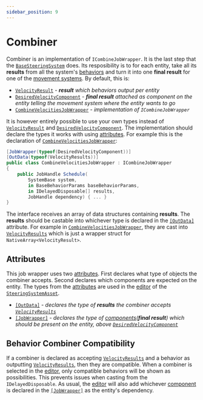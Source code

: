 ```yaml
---
sidebar_position: 9
---
```


# Combiner

Combiner is an implementation of `ICombineJobWrapper`. It is the last step that the [`BaseSteeringSystem`](/docs/documentation-core/base-system/BaseSteeringSystem) does. Its resposibility is to for each entity, take all its **results** from all the system's [behaviors](/docs/category/behaviors) and turn it into one **final result** for one of the [movement systems](/docs/category/movement). By default, this is:

- [`VelocityResult`](/docs/documentation-defaults/behaviors/VelocityResult) - ***result** which behaviors output per entity*
- [`DesiredVelocityComponent`](/docs/documentation-defaults/Combiner#desiredvelocitycomponent) - ***final result** attached as component on the entity telling the movement system where the entity wants to go*
- [`CombineVelocitiesJobWrapper`](/docs/documentation-defaults/Combiner) - *implementation of `ICombineJobWrapper`*

It is however entirely possible to use your own types instead of [`VelocityResult`](/docs/documentation-defaults/behaviors/VelocityResult) and [`DesiredVelocityComponent`](/docs/documentation-defaults/Combiner#desiredvelocitycomponent). The implementation should declare the types it works with using [attributes](/docs/documentation-core/attributes). For example this is the declaration of [`CombineVelocitiesJobWrapper`](/docs/documentation-defaults/Combiner):

```csharp title="CombineVelocitiesJobWrapper.cs"
[JobWrapper(typeof(DesiredVelocityComponent))]
[OutData(typeof(VelocityResults))]
public class CombineVelocitiesJobWrapper : ICombineJobWrapper
{
    public JobHandle Schedule(
        SystemBase system,
        in BaseBehaviorParams baseBehaviorParams,
        in IDelayedDisposable[] results,
        JobHandle dependency) { ... }
}
```

The interface receives an array of data structures containing **results**. The **results** should be castable into whichever type is declared in the [`[OutData]`](/docs/documentation-core/attributes#outdataattribute) attribute. For example in [`CombineVelocitiesJobWrapper`](/docs/documentation-defaults/Combiner), they are cast into [`VelocityResults`](/docs/documentation-defaults/behaviors/VelocityResult) which is just a wrapper struct for `NativeArray<VelocityResult>`. 

## Attributes

This job wrapper uses two [attributes](/docs/documentation-core/attributes). First declares what type of objects the combiner accepts. Second declares which components are expected on the entity. The types from the [attributes](/docs/documentation-core/attributes) are used in the [editor](/docs/documentation-core/editor) of the [`SteeringSystemAsset`](/docs/documentation-core/base-system/SteeringSystemAsset). 

- [`[OutData]`](/docs/documentation-core/attributes#outdataattribute) - *declares the type of **results** the combiner accepts [`VelocityResults`](/docs/documentation-defaults/behaviors/VelocityResult)*
- [`[JobWrapper]`](/docs/documentation-core/attributes#jobwrapperattribute) - *declares the type of [components](/docs/documentation-core/components/intro)(**final result**) which should be present on the entity, above [`DesiredVelocityComponent`](/docs/documentation-defaults/Combiner#desiredvelocitycomponent)*


## Behavior Combiner Compatibility

If a combiner is declared as accepting [`VelocityResults`](/docs/documentation-defaults/behaviors/VelocityResult) and a behavior as outputting [`VelocityResults`](/docs/documentation-defaults/behaviors/VelocityResult), then they are compatible. When a combiner is selected in the [editor](/docs/documentation-core/editor), only compatible behaviors will be shown as possibilities. This prevents issues when casting from the `IDelayedDisposable`. As usual, the [editor](/docs/documentation-core/editor) will also add whichever [component](/docs/documentation-core/components/intro) is declared in the [`[JobWrapper]`](/docs/documentation-core/attributes#jobwrapperattribute) as the entity's dependency. 
